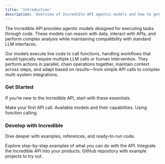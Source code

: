 ```yaml
---
title: 'Introduction'
description: 'Overview of Incredible API agentic models and how to get started'
---
```


The Incredible API provides agentic models designed for executing tasks through code. These models can reason with data, interact with APIs, and perform complex analysis while maintaining compatibility with standard LLM interfaces.

Our models execute live code to call functions, handling workflows that would typically require multiple LLM calls or human intervention. They perform actions in parallel, chain operations together, maintain context across steps, and adapt based on results—from simple API calls to complex multi-system integrations.

### Get Started

If you’re new to the Incredible API, start with these essentials.

<div style={{ display: 'grid', gridTemplateColumns: 'repeat(3, minmax(0, 1fr))', gap: '16px' }}>
  <Card title="Quickstart" icon="rocket" href="/quickstart">
    Make your first API call.
  </Card>
  <Card title="Model Overview" icon="layers" href="/guides/models-overview">
    Available models and their capabilities.
  </Card>
  <Card title="Taking Actions" icon="wrench" href="/guides/function-calling">
    Using function calling.
  </Card>
</div>

### Develop with Incredible

Dive deeper with examples, references, and ready-to-run code.

<div style={{ display: 'grid', gridTemplateColumns: 'repeat(3, minmax(0, 1fr))', gap: '16px' }}>
  <Card title="Examples" icon="book-open" href="/examples/hello-incredible">
    Explore step-by-step examples of what you can do with the API.
  </Card>
  <Card title="API Reference" icon="document-text" href="/api-reference/chat/completion">
    Integrate the Incredible API into your products.
  </Card>
  <Card title="Cookbook" icon="book-open" href="https://github.com/Norditech-AB/Incredible-API-Cookbook">
    GitHub repository with example projects to try out.
  </Card>
</div>

